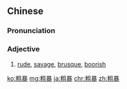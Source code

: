 ==Chinese==
{{zh-forms}}

===Pronunciation===
{{zh-pron
|m=cūbào
|c=cou1 bou6
|mn=qz:chho͘-po̍k/tw,xm,zz:chho͘-pō
|cat=a
}}

===Adjective===
{{zh-adj}}

# [[rude]], [[savage]], [[brusque]], [[boorish]]

[[ko:粗暴]]
[[mg:粗暴]]
[[ja:粗暴]]
[[chr:粗暴]]
[[zh:粗暴]]